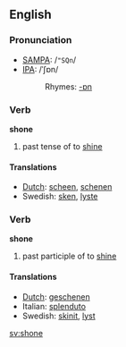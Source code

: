 ==English==
=== Pronunciation ===
*[[w:SAMPA|SAMPA]]: /<tt>"SQn</tt>/
*[[w:IPA|IPA]]: /ˈʃɒn/
*:Rhymes: [[Rhymes:English:-ɒn|-ɒn]]

=== Verb ===
'''shone'''

# past tense of to [[shine]]

==== Translations ====
*[[Dutch]]: [[scheen]], [[schenen]]
*Swedish: [[sken]], [[lyste]]

=== Verb ===
'''shone'''

# past participle of to [[shine]]

==== Translations ====
*[[Dutch]]: [[geschenen]]
*Italian: [[splenduto]]
*Swedish: [[skinit]], [[lyst]]

[[sv:shone]]